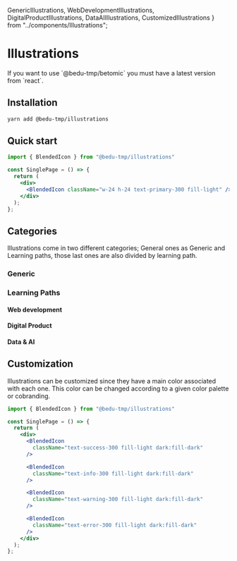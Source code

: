   GenericIllustrations,
  WebDevelopmentIllustrations,
  DigitalProductIllustrations,
  DataAIIllustrations,
  CustomizedIllustrations
} from "../components/Illustrations";

# Illustrations

<Callout emoji="💡">
  If you want to use `@bedu-tmp/betomic` you must have a latest version from `react`.
</Callout>

## Installation

```sh
yarn add @bedu-tmp/illustrations
```

## Quick start

```jsx highlight=6
import { BlendedIcon } from "@bedu-tmp/illustrations"

const SinglePage = () => {
  return (
    <div>
      <BlendedIcon className="w-24 h-24 text-primary-300 fill-light" />
    </div>
  );
};
```

## Categories

Illustrations come in two different categories; General ones as Generic and Learning paths, those last ones are also divided by learning path.

### Generic

<GenericIllustrations />

### Learning Paths

#### Web development

<WebDevelopmentIllustrations />

#### Digital Product

<DigitalProductIllustrations />

#### Data & AI

<DataAIIllustrations />

## Customization

Illustrations can be customized since they have a main color associated with each one. This color can be changed according to a given color palette or cobranding.

<CustomizedIllustrations />

```jsx highlight=7,11,15,19
import { BlendedIcon } from "@bedu-tmp/illustrations"

const SinglePage = () => {
  return (
    <div>
      <BlendedIcon
        className="text-success-300 fill-light dark:fill-dark"
      />

      <BlendedIcon
        className="text-info-300 fill-light dark:fill-dark"
      />

      <BlendedIcon
        className="text-warning-300 fill-light dark:fill-dark"
      />

      <BlendedIcon
        className="text-error-300 fill-light dark:fill-dark"
      />
    </div>
  );
};
```